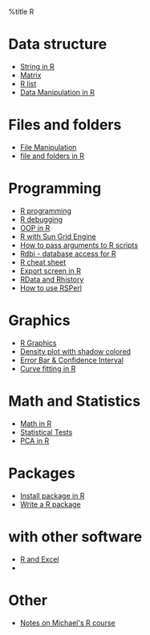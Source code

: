 %title R
= Data structure =
* [[String in R]]
* [[Matrix]]
* [[R list]]
* [[Data Manipulation in R]]

= Files and folders =
* [[File Manipulation in R|File Manipulation]]
* [[file and folders in R]]

= Programming =
* [[R programming]]
* [[R debugging]]
* [[OOP in R]]
* [[R with Sun Grid Engine]]
* [[How to pass arguments to R scripts]] 
* [[Rdbi - database access for R]]
* [[R cheat sheet]]
* [[Export screen in R]]
* [[RData and Rhistory]]
* [[How to use RSPerl]]

= Graphics =
* [[R Graphics]]
* [[Density plot with shadow colored]]
* [[Error Bar & Confidence Interval]]
* [[Curve fitting in R]]

= Math and Statistics =
* [[Math in R]]
* [[Statistical Tests]]
* [[PCA in R]]
 
= Packages =
* [[Install package in R]]
* [[Write a R package]]

= with other software =
* [[R and Excel]]
*

= Other =
* [[Notes on Michael's R course]]
